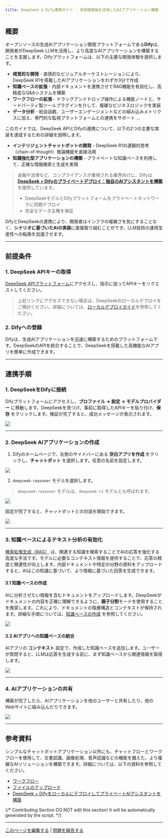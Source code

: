 ```yaml
---
title: DeepSeek & Dify連携ガイド - 多段階推論を活用したAIアプリケーション構築
---
```


## 概要

オープンソースの生成AIアプリケーション開発プラットフォームである**Dify**は、開発者がDeepSeek LLMを活用し、より高度なAIアプリケーションを構築することを支援します。Difyプラットフォームは、以下の主要な開発体験を提供します。

* **視覚的な開発** - 直感的なビジュアルオーケストレーションにより、DeepSeek R1を搭載したAIアプリケーションをわずか3分で作成
* **知識ベースの拡張** - 内部ドキュメントを連携させてRAG機能を有効化し、高精度なQ&Aシステムを構築
* **ワークフローの拡張** - ドラッグアンドドロップ操作による機能ノードと、サードパーティ製ツールプラグインを介して、複雑なビジネスロジックを実装
* **データ分析** - 総会話数、ユーザーエンゲージメントなどの組み込みメトリクスに加え、専門的な監視プラットフォームとの連携をサポート
...

このガイドでは、DeepSeek APIとDifyの連携について、以下の2つの主要な実装を達成するための詳細を説明します。

* **インテリジェントチャットボットの開発** - DeepSeek R1の連鎖的思考（chain-of-thought）推論機能を直接活用
* **知識強化型アプリケーションの構築** - プライベートな知識ベースを利用して、正確な情報検索と生成を実現

> 金融や法律など、コンプライアンスが重視される業界向けに、Difyは **[DeepSeek + Difyのプライベートデプロイ：独自のAIアシスタントを構築](./private-ai-ollama-deepseek-dify)** を提供しています。
> * DeepSeekモデルとDifyプラットフォームをプライベートネットワークに同期デプロイ
> * 完全なデータ主権を保証

DifyとDeepSeekの連携により、開発者はインフラの複雑さを気にすることなく、**シナリオに基づいたAIの実装**に直接取り組むことができ、LLM技術の運用生産性への転換を加速させます。

---

## 前提条件

### 1. DeepSeek APIキーの取得

[DeepSeek APIプラットフォーム](https://platform.deepseek.com/)にアクセスし、指示に従ってAPIキーをリクエストしてください。

> 上記リンクにアクセスできない場合は、DeepSeekのローカルデプロイをご検討ください。詳細については、[ローカルデプロイガイド](./private-ai-ollama-deepseek-dify)を参照してください。

### 2. Difyへの登録

Difyは、生成AIアプリケーションを迅速に構築するためのプラットフォームです。DeepSeekのAPIを統合することで、DeepSeekを搭載した高機能なAIアプリを簡単に作成できます。

---

## 連携手順

### 1. DeepSeekをDifyに接続

Difyプラットフォームにアクセスし、**プロファイル → 設定 → モデルプロバイダー** に移動します。DeepSeekを見つけ、事前に取得したAPIキーを貼り付け、**保存** をクリックします。検証が完了すると、成功メッセージが表示されます。

![](https://assets-docs.dify.ai/2025/01/a7d6b4e05a3c9d85d0cb42f4dd018bc8.png)

---

### 2. DeepSeek AIアプリケーションの作成

1. Difyのホームページで、左側のサイドバーにある **空白アプリを作成** をクリックし、**チャットボット** を選択します。任意の名前を設定します。

![](https://assets-docs.dify.ai/2025/01/7f56bc3c836c7248043b656fa95e474e.png)

2. `deepseek-reasoner` モデルを選択します。

> `deepseek-reasoner` モデルは、`deepseek-r1` モデルとも呼ばれます。

![](https://assets-docs.dify.ai/2025/01/de134c6285985fe1552223eb33641b9f.png)

設定が完了すると、チャットボットとの対話を開始できます。

![](https://assets-docs.dify.ai/2025/01/3760e9a0cb7c2070978134d8f7f13929.png)

---

### 3. 知識ベースによるテキスト分析の有効化

[検索拡張生成（RAG）](/ja-jp/learn-more/extended-reading/retrieval-augment/README) は、関連する知識を検索することでAIの応答を強化する高度な手法です。モデルに必要なコンテキスト情報を提供することで、応答の精度と関連性が向上します。内部ドキュメントや特定の分野の資料をアップロードすると、AIはこの知識に基づいて、より情報に基づいた回答を生成できます。

#### 3.1 知識ベースの作成

AIに分析させたい情報を含むドキュメントをアップロードします。DeepSeekがドキュメントの内容を正確に理解できるように、**親子分割**モードを使用することを推奨します。これにより、ドキュメントの階層構造とコンテキストが保持されます。詳細な手順については、[知識ベースの作成](/ja-jp/guides/knowledge-base/create-knowledge-and-upload-documents/setting-indexing-methods) を参照してください。

![](https://assets-docs.dify.ai/2025/01/f38af53d2b124391e2ea32f29da7d87d.png)

#### 3.2 AIアプリへの知識ベースの統合

AIアプリの **コンテキスト** 設定で、作成した知識ベースを追加します。ユーザーが質問すると、LLMは応答を生成する前に、まず知識ベースから関連情報を取得します。

![](https://assets-docs.dify.ai/2025/01/4254ec131fece172a59304414a060f4e.png)

---

### 4. AIアプリケーションの共有

構築が完了したら、AIアプリケーションを他のユーザーと共有したり、他のWebサイトに組み込んだりできます。

![](https://assets-docs.dify.ai/2025/01/d32857964683b48027d20d029e7e06c0.png)

---

## 参考資料

シンプルなチャットボットアプリケーション以外にも、チャットフローとワークフローを使用して、文書認識、画像処理、音声認識などの機能を備えた、より複雑なAIソリューションを構築できます。詳細については、以下の資料を参照してください。

* [ワークフロー](/ja-jp/guides/workflow/publish)
* [ファイルのアップロード](/ja-jp/guides/workflow/file-upload)
* [DeepSeek + DifyをローカルにデプロイしてプライベートAIアシスタントを構築](./private-ai-ollama-deepseek-dify)

{/*
Contributing Section
DO NOT edit this section!
It will be automatically generated by the script.
*/}

---

[このページを編集する](https://github.com/langgenius/dify-docs/edit/main/ja-jp/learn-more/use-cases/integrate-deepseek-to-build-an-ai-app.mdx) | [問題を報告する](https://github.com/langgenius/dify-docs/issues/new?template=docs.yml)

